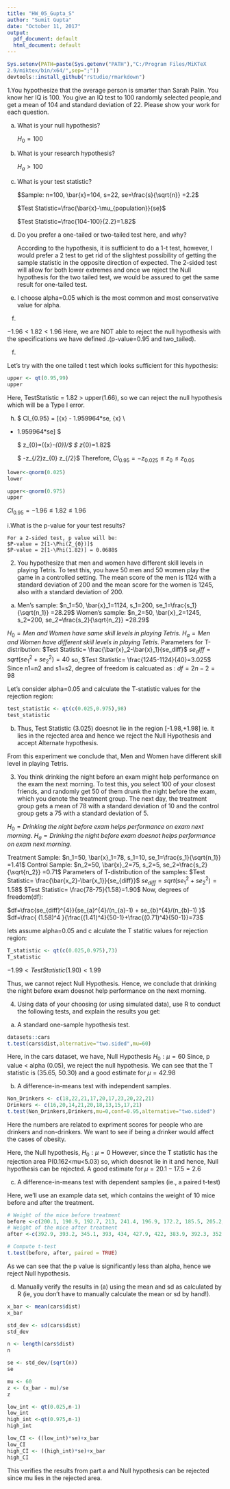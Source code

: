 ```yaml
---
title: "HW_05_Gupta_S"
author: "Sumit Gupta"
date: "October 11, 2017"
output:
  pdf_document: default
  html_document: default
---
```


```r
Sys.setenv(PATH=paste(Sys.getenv("PATH"),"C:/Program Files/MiKTeX
2.9/miktex/bin/x64/",sep=";"))
devtools::install_github("rstudio/rmarkdown")
```

1.You hypothesize that the average person is smarter than Sarah Palin. You know her IQ is   100. You give an IQ test to 100 randomly selected people,and get a mean of 104 and       standard deviation of 22. Please show your work for each question.

  a. What is your null hypothesis?
     
     $H_0 = 100$
     
  b. What is your research hypothesis?
  
     $H_a > 100$
     
  c. What is your test statistic?
  
     $Sample:    n=100, \bar{x}=104, s=22, se=\frac{s}{\sqrt{n}} =2.2$
     
     $Test Statistic=\frac{\bar{x}-\mu_{population}}{se}$
    
     $Test Statistic=\frac{104-100}{2.2}=1.82$
  
  d. Do you prefer a one-tailed or two-tailed test here, and why?
     
     According to the hypothesis, it is sufficient to do a 1-t test, however, I would         prefer a 2 test to get rid of the slightest possibility of getting the sample            statistic in the opposite direction of expected. The 2-sided test will allow for         both lower extremes and once we reject the Null hypothesis for the two tailed test,      we would be assured to get the same result for one-tailed test.  
  
  e. I choose alpha=0.05 which is the most common and most conservative value for alpha.
    
g.

$-1.96<1.82<1.96$
Here, we are NOT able to reject the null hypothesis with the specifications we have defined .(p-value=0.95 and two_tailed).

 f.

Let's try with the one tailed t test which looks sufficient for this hypothesis:
 
```r
upper <- qt(0.95,99)
upper
```
Here, TestStatistic = 1.82 > upper(1.66), so we can reject the null hypothesis which will be a Type I error.

 h.
 $ CI_{0.95} = [\bar{x} - 1.959964*se, \bar{x} \\
+ 1.959964*se] $
  
  $ z_{0}=(\bar{x}-\mu_{0})/\sigma$
  $ z_{0}=1.82$
  
  $ -z_{\alpha/2}\leqslant z_{0} \leqslant z_{\alpha/2}$
  Therefore, 
  $CI_{0.95}=-z_{0.025}\leqslant z_{0} \leqslant z_{0.05}$
  
  
```r
lower<-qnorm(0.025)
lower

upper<-qnorm(0.975)
upper
```
$CI_{0.95}=-1.96\leqslant 1.82 \leqslant 1.96$

  i.What is the p-value for your test results?
    
    For a 2-sided test, p value will be:
    $P-value = 2[1-\Phi(Z_{0})]$
    $P-value = 2[1-\Phi(1.82)] = 0.0688$
    
2. You hypothesize that men and women have different skill levels in playing Tetris. To test this, you have 50 men and 50 women play the game in a controlled setting. The mean score of the men is 1124 with a standard deviation of 200 and the mean score for the women is 1245, also with a standard deviation of 200.

a.
Men's sample: $n_1=50, \bar{x}_1=1124, s_1=200, se_1=\frac{s_1}{\sqrt{n_1}} =28.29$
Women's sample: $n_2=50, \bar{x}_2=1245, s_2=200, se_2=\frac{s_2}{\sqrt{n_2}} =28.29$

$H_{0}={Men\;and\;Women\;have\;same\;skill\;levels\;in\;playing\;Tetris.}$
$H_{a}={Men\;and\;Women\;have\;different\;skill\;levels\;in\;playing\;Tetris.}$
Parameters for T-distribution:
  $Test Statistic= \frac{\bar{x}_2-\bar{x}_1}{se_diff}$
  $se_diff=sqrt(se_1^2+se_2^2)=40$
so,
    $Test Statistic= \frac{1245-1124}{40}=3.025$
Since n1=n2 and s1=s2, degree of freedom is calcuated as :
     $df=2n-2=98$

Let's consider alpha=0.05 and calculate the T-statistic values for the rejection region:
```r
test_statistic <- qt(c(0.025,0.975),98)
test_statistic
```
b.
Thus, Test Statistic (3.025) doesnot lie in the region [-1.98,+1.98] ie. it lies in the rejected area and hence we reject the Null Hypothesis and accept Alternate hypothesis.

From this experiment we conclude that, Men and Women have different skill level in playing Tetris.

3.
You think drinking the night before an exam might help performance on the exam the next
morning. To test this, you select 100 of your closest friends, and randomly get 50 of them drunk the night before the exam, which you denote the treatment group. The next day, the treatment group gets a mean of 78 with a standard deviation of 10 and the control group gets a 75 with a standard deviation of 5.

$H_{0}={Drinking\;the\;night\;before\;exam\;helps\;performance\;on\;exam\;next\;morning.}$
$H_{a}={Drinking\;the\;night\;before\;exam\;doesnot \;helps\;performance\;on\;exam\;next\;morning.}$

Treatment Sample:
  $n_1=50, \bar{x}_1=78, s_1=10, se_1=\frac{s_1}{\sqrt{n_1}} =1.41$
Control Sample:
  $n_2=50, \bar{x}_2=75, s_2=5, se_2=\frac{s_2}{\sqrt{n_2}} =0.71$
Parameters of T-distribution of the samples:
  $Test Statistic= \frac{\bar{x_2}-\bar{x_1}}{se_{diff}}$
$se_{diff}=sqrt(se_1^2+se_2^2)=1.58$$
$Test Statistic= \frac{78-75}{1.58}=1.90$
Now, degrees of freedom(df):

 $df=\frac{se_{diff}^{4}}{se_{a}^{4}/(n_{a}-1) + se_{b}^{4}/(n_{b}-1) }$
$df=\frac{ (1.58)^4 }{\frac{(1.41)^4}{50-1}+\frac{(0.71)^4}{50-1}}=73$

lets assume alpha=0.05 and c alculate the T statitic values for rejection region:
```r
T_statistic <- qt(c(0.025,0.975),73)
T_statistic
```

$-1.99<Test Statistic(1.90) <1.99$

Thus, we cannot reject Null Hypothesis.
Hence, we conclude that drinking the night before exam doesnot help performance on the next morning. 

4.
Using data of your choosing (or using simulated data), use R to conduct the following tests, and explain the results you get:

a. A standard one-sample hypothesis test.
```r
datasets::cars
t.test(cars$dist,alternative="two.sided",mu=60)
```
Here, in the cars dataset, we have, Null Hypothesis $H_{0}: \mu=60$
Since, p value < alpha (0.05), we reject the null hypothesis.
We can see that the T statistic is (35.65, 50.30) and a good estimate for $\mu=42.98$

b. A difference-in-means test with independent samples.

```r
Non_Drinkers <- c(18,22,21,17,20,17,23,20,22,21)
Drinkers <- c(16,20,14,21,20,18,13,15,17,21)
t.test(Non_Drinkers,Drinkers,mu=0,conf=0.95,alternative="two.sided")
```
Here the numbers are related to  expriment scores for people who are drinkers and non-drinkers. We want to see if being a drinker would affect the cases of obesity.

Here, the Null hypothesis, $H_{0}:\mu=0$
However, since the T statistic has the rejection area P(0.162<mu<5.03)
so, which doesnot lie in it and hence, Null hypothesis can be rejected.
A good estimate for $\mu=20.1-17.5=2.6$

c. A difference-in-means test with dependent samples (ie., a paired t-test)

Here, we'll use an example data set, which contains the weight of 10 mice before and after the treatment.
```r
# Weight of the mice before treatment
before <-c(200.1, 190.9, 192.7, 213, 241.4, 196.9, 172.2, 185.5, 205.2, 193.7)
# Weight of the mice after treatment
after <-c(392.9, 393.2, 345.1, 393, 434, 427.9, 422, 383.9, 392.3, 352.2)

# Compute t-test
t.test(before, after, paired = TRUE)
```
As we can see that the p value is significantly less than alpha,
hence we reject Null hypothesis.

d. Manually verify the results in (a) using the mean and sd as calculated by R (ie, you don't have to
manually calculate the mean or sd by hand!).

```r
x_bar <- mean(cars$dist)
x_bar
```

```r
std_dev <- sd(cars$dist)
std_dev
```

```r
n <- length(cars$dist)
n
```
```r
se <- std_dev/(sqrt(n))
se
```
```r
mu <- 60
z <- (x_bar - mu)/se
z
```
```r
low_int <- qt(0.025,n-1)
low_int
high_int <-qt(0.975,n-1)
high_int
```
```r
low_CI <- ((low_int)*se)+x_bar
low_CI
high_CI <- ((high_int)*se)+x_bar
high_CI
```
This verifies the results from part a and Null hypothesis can be rejected since mu lies in the rejected area.









